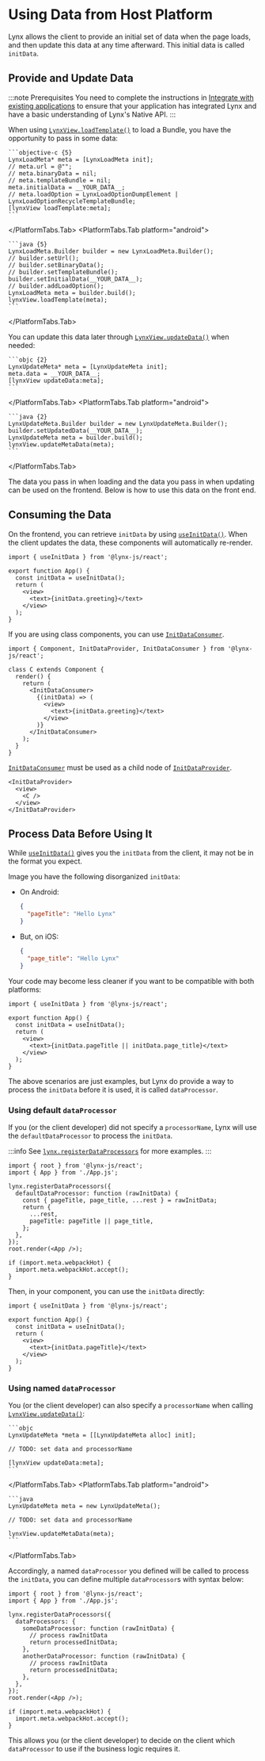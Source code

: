 
# Using Data from Host Platform

Lynx allows the client to provide an initial set of data when the page loads, and then update this data at any time afterward.
This initial data is called `initData`.

## Provide and Update Data

:::note Prerequisites
You need to complete the instructions in [Integrate with existing applications](./start/integrate-with-existing-apps.html) to ensure that your application has integrated Lynx and have a basic understanding of Lynx's Native API.
:::

When using [`LynxView.loadTemplate()`] to load a Bundle, you have the opportunity to pass in some data:

<PlatformTabs hashKey="platform">
  <PlatformTabs.Tab platform="ios">

    ```objective-c {5}
    LynxLoadMeta* meta = [LynxLoadMeta init];
    // meta.url = @"";
    // meta.binaryData = nil;
    // meta.templateBundle = nil;
    meta.initialData = __YOUR_DATA__;
    // meta.loadOption = LynxLoadOptionDumpElement | LynxLoadOptionRecycleTemplateBundle;
    [lynxView loadTemplate:meta];
    ```

  </PlatformTabs.Tab>
  <PlatformTabs.Tab platform="android">

    ```java {5}
    LynxLoadMeta.Builder builder = new LynxLoadMeta.Builder();
    // builder.setUrl();
    // builder.setBinaryData();
    // builder.setTemplateBundle();
    builder.setInitialData(__YOUR_DATA__);
    // builder.addLoadOption();
    LynxLoadMeta meta = builder.build();
    lynxView.loadTemplate(meta);
    ```

  </PlatformTabs.Tab>

</PlatformTabs>

You can update this data later through [`LynxView.updateData()`] when needed:

<PlatformTabs hashKey="platform">
  <PlatformTabs.Tab platform="ios">

    ```objc {2}
    LynxUpdateMeta* meta = [LynxUpdateMeta init];
    meta.data = __YOUR_DATA__;
    [lynxView updateData:meta];
    ```

  </PlatformTabs.Tab>
  <PlatformTabs.Tab platform="android">

    ```java {2}
    LynxUpdateMeta.Builder builder = new LynxUpdateMeta.Builder();
    builder.setUpdatedData(__YOUR_DATA__);
    LynxUpdateMeta meta = builder.build();
    lynxView.updateMetaData(meta);
    ```

  </PlatformTabs.Tab>
</PlatformTabs>

The data you pass in when loading and the data you pass in when updating can be used on the frontend. Below is how to use this data on the front end.

## Consuming the Data

On the frontend, you can retrieve `initData` by using [`useInitData()`].
When the client updates the data, these components will automatically re-render.

```tsx title="src/App.jsx"
import { useInitData } from '@lynx-js/react';

export function App() {
  const initData = useInitData();
  return (
    <view>
      <text>{initData.greeting}</text>
    </view>
  );
}
```

If you are using class components, you can use [`InitDataConsumer`].

```tsx
import { Component, InitDataProvider, InitDataConsumer } from '@lynx-js/react';

class C extends Component {
  render() {
    return (
      <InitDataConsumer>
        {(initData) => (
          <view>
            <text>{initData.greeting}</text>
          </view>
        )}
      </InitDataConsumer>
    );
  }
}
```

[`InitDataConsumer`] must be used as a child node of [`InitDataProvider`].

```tsx
<InitDataProvider>
  <view>
    <C />
  </view>
</InitDataProvider>
```

## Process Data Before Using It

While [`useInitData()`] gives you the `initData` from the client, it may not be in the format you expect.

Image you have the following disorganized `initData`:

- On Android:

  ```json
  {
    "pageTitle": "Hello Lynx"
  }
  ```

- But, on iOS:
  ```json
  {
    "page_title": "Hello Lynx"
  }
  ```

Your code may become less cleaner if you want to be compatible with both platforms:

```tsx {7}
import { useInitData } from '@lynx-js/react';

export function App() {
  const initData = useInitData();
  return (
    <view>
      <text>{initData.pageTitle || initData.page_title}</text>
    </view>
  );
}
```

The above scenarios are just examples, but Lynx do provide a way to process the `initData` before it is used, it is called `dataProcessor`.

### Using default `dataProcessor`

If you (or the client developer) did not specify a `processorName`, Lynx will use the `defaultDataProcessor` to process the `initData`.

:::info
See [`lynx.registerDataProcessors`] for more examples.
:::

```tsx title="src/index.tsx" {4-12}
import { root } from '@lynx-js/react';
import { App } from './App.js';

lynx.registerDataProcessors({
  defaultDataProcessor: function (rawInitData) {
    const { pageTitle, page_title, ...rest } = rawInitData;
    return {
      ...rest,
      pageTitle: pageTitle || page_title,
    };
  },
});
root.render(<App />);

if (import.meta.webpackHot) {
  import.meta.webpackHot.accept();
}
```

Then, in your component, you can use the `initData` directly:

```tsx title="src/App.jsx" {7}
import { useInitData } from '@lynx-js/react';

export function App() {
  const initData = useInitData();
  return (
    <view>
      <text>{initData.pageTitle}</text>
    </view>
  );
}
```

### Using named `dataProcessor`

You (or the client developer) can also specify a `processorName` when calling [`LynxView.updateData()`]:

<PlatformTabs hashKey="platform">
  <PlatformTabs.Tab platform="ios">

    ```objc
    LynxUpdateMeta *meta = [[LynxUpdateMeta alloc] init];

    // TODO: set data and processorName

    [lynxView updateData:meta];
    ```

  </PlatformTabs.Tab>
  <PlatformTabs.Tab platform="android">

    ```java
    LynxUpdateMeta meta = new LynxUpdateMeta();

    // TODO: set data and processorName

    lynxView.updateMetaData(meta);
    ```

  </PlatformTabs.Tab>
</PlatformTabs>

Accordingly, a named `dataProcessor` you defined will be called to process the `initData`, you can define multiple `dataProcessor`s with syntax below:

```tsx title="src/index.tsx" {5-14}
import { root } from '@lynx-js/react';
import { App } from './App.js';

lynx.registerDataProcessors({
  dataProcessors: {
    someDataProcessor: function (rawInitData) {
      // process rawInitData
      return processedInitData;
    },
    anotherDataProcessor: function (rawInitData) {
      // process rawInitData
      return processedInitData;
    },
  },
});
root.render(<App />);

if (import.meta.webpackHot) {
  import.meta.webpackHot.accept();
}
```

This allows you (or the client developer) to decide on the client which `dataProcessor` to use if the business logic requires it.

[`LynxView.loadTemplate()`]: api/lynx-native-api/lynx-view/load-template
[`LynxView.updateData()`]: api/lynx-native-api/lynx-view/update-data
[`useInitData()`]: api/react/Function.useInitData
[`InitDataConsumer`]: api/react/Function.InitDataConsumer
[`InitDataProvider`]: api/react/Function.InitDataProvider
[`lynx.registerdataprocessors`]: api/react/Interface.Lynx#registerdataprocessors
